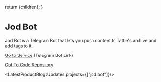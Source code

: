 
  return <DefaultLayoutNarrow>{children}</DefaultLayoutNarrow>;
}


# Jod Bot

Jod Bot is a Telegram Bot that lets you push content to Tattle's archive and add tags to it. 

[Go to Service](https://t.me/TattleJodBot) (Telegram Bot Link)

[Got To Code Repository](https://github.com/tattle-made/archive-telegram-bot)

<LatestProductBlogsUpdates projects={["jod bot"]}/>